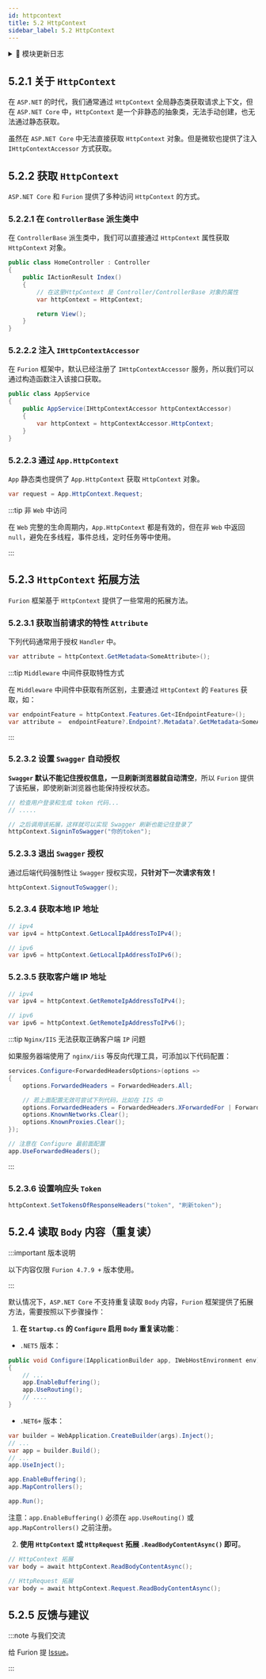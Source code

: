```yaml
---
id: httpcontext
title: 5.2 HttpContext
sidebar_label: 5.2 HttpContext
---
```




<details>
  <summary>📝 模块更新日志</summary>
  <div>
<div>

- **问题修复**

  - &nbsp;<Tag>修复</Tag> 启用请求 `Body` 重复读且在授权之前读取导致非 `GET/HEAD/OPTION` 请求异常 <sup>4.8.7.15</sup> <sup>⏱️2023.03.19</sup> [#I6NX9E](https://gitee.com/dotnetchina/Furion/issues/I6NX9E)

</div>
  </div>
</details>

## 5.2.1 关于 `HttpContext`

在 `ASP.NET` 的时代，我们通常通过 `HttpContext` 全局静态类获取请求上下文，但在 `ASP.NET Core` 中，`HttpContext` 是一个非静态的抽象类，无法手动创建，也无法通过静态获取。

虽然在 `ASP.NET Core` 中无法直接获取 `HttpContext` 对象。但是微软也提供了注入 `IHttpContextAccessor` 方式获取。

## 5.2.2 获取 `HttpContext`

`ASP.NET Core` 和 `Furion` 提供了多种访问 `HttpContext` 的方式。

### 5.2.2.1 在 `ControllerBase` 派生类中

在 `ControllerBase` 派生类中，我们可以直接通过 `HttpContext` 属性获取 `HttpContext` 对象。

```cs showLineNumbers {5-6}
public class HomeController : Controller
{
    public IActionResult Index()
    {
        // 在这里HttpContext 是 Controller/ControllerBase 对象的属性
        var httpContext = HttpContext;

        return View();
    }
}
```

### 5.2.2.2 注入 `IHttpContextAccessor`

在 `Furion` 框架中，默认已经注册了 `IHttpContextAccessor` 服务，所以我们可以通过构造函数注入该接口获取。

```cs showLineNumbers  {3,5}
public class AppService
{
    public AppService(IHttpContextAccessor httpContextAccessor)
    {
        var httpContext = httpContextAccessor.HttpContext;
    }
}
```

### 5.2.2.3 通过 `App.HttpContext`

`App` 静态类也提供了 `App.HttpContext` 获取 `HttpContext` 对象。

```cs showLineNumbers
var request = App.HttpContext.Request;
```

:::tip 非 `Web` 中访问

在 `Web` 完整的生命周期内，`App.HttpContext` 都是有效的，但在非 `Web` 中返回 `null`，避免在多线程，事件总线，定时任务等中使用。

:::

## 5.2.3 `HttpContext` 拓展方法

`Furion` 框架基于 `HttpContext` 提供了一些常用的拓展方法。

### 5.2.3.1 获取当前请求的特性 `Attribute`

下列代码通常用于授权 `Handler` 中。

```cs showLineNumbers
var attribute = httpContext.GetMetadata<SomeAttribute>();
```

:::tip `Middleware` 中间件获取特性方式

在 `Middleware` 中间件中获取有所区别，主要通过 `HttpContext` 的 `Features` 获取，如：

```cs showLineNumbers
var endpointFeature = httpContext.Features.Get<IEndpointFeature>();
var attribute =  endpointFeature?.Endpoint?.Metadata?.GetMetadata<SomeAttribute>();
```

:::

### 5.2.3.2 设置 `Swagger` 自动授权

**`Swagger` 默认不能记住授权信息，一旦刷新浏览器就自动清空**，所以 `Furion` 提供了该拓展，即使刷新浏览器也能保持授权状态。

```cs showLineNumbers {4-5}
// 检查用户登录和生成 token 代码...
// .....

// 之后调用该拓展，这样就可以实现 Swagger 刷新也能记住登录了
httpContext.SigninToSwagger("你的token");
```

### 5.2.3.3 退出 `Swagger` 授权

通过后端代码强制性让 `Swagger` 授权实现，**只针对下一次请求有效！**

```cs showLineNumbers
httpContext.SignoutToSwagger();
```

### 5.2.3.4 获取本地 IP 地址

```cs showLineNumbers
// ipv4
var ipv4 = httpContext.GetLocalIpAddressToIPv4();

// ipv6
var ipv6 = httpContext.GetLocalIpAddressToIPv6();
```

### 5.2.3.5 获取客户端 IP 地址

```cs showLineNumbers
// ipv4
var ipv4 = httpContext.GetRemoteIpAddressToIPv4();

// ipv6
var ipv6 = httpContext.GetRemoteIpAddressToIPv6();
```

:::tip `Nginx/IIS` 无法获取正确客户端 `IP` 问题

如果服务器端使用了 `nginx/iis` 等反向代理工具，可添加以下代码配置：

```cs showLineNumbers title="Startup.cs" {1,3,5-8,12}
services.Configure<ForwardedHeadersOptions>(options =>
{
    options.ForwardedHeaders = ForwardedHeaders.All;

    // 若上面配置无效可尝试下列代码，比如在 IIS 中
    options.ForwardedHeaders = ForwardedHeaders.XForwardedFor | ForwardedHeaders.XForwardedProto;
    options.KnownNetworks.Clear();
    options.KnownProxies.Clear();
});

// 注意在 Configure 最前面配置
app.UseForwardedHeaders();
```

:::

### 5.2.3.6 设置响应头 `Token`

```cs showLineNumbers
httpContext.SetTokensOfResponseHeaders("token", "刷新token");
```

## 5.2.4 读取 `Body` 内容（重复读）

:::important 版本说明

以下内容仅限 `Furion 4.7.9 +` 版本使用。

:::

默认情况下，`ASP.NET Core` 不支持重复读取 `Body` 内容，`Furion` 框架提供了拓展方法，需要按照以下步骤操作：

1. **在 `Startup.cs` 的 `Configure` 启用 `Body` 重复读功能**：

- `.NET5` 版本：

```cs showLineNumbers {1,4}
public void Configure(IApplicationBuilder app, IWebHostEnvironment env)
{
    // ...
    app.EnableBuffering();
    app.UseRouting();
    // ....
}
```

- `.NET6+` 版本：

```cs showLineNumbers {7}
var builder = WebApplication.CreateBuilder(args).Inject();
// ...
var app = builder.Build();
// ...
app.UseInject();

app.EnableBuffering();
app.MapControllers();

app.Run();
```

注意：`app.EnableBuffering()` 必须在 `app.UseRouting()` 或 `app.MapControllers()` 之前注册。

2. **使用 `HttpContext` 或 `HttpRequest` 拓展 `.ReadBodyContentAsync()` 即可**。

```cs showLineNumbers {2,5}
// HttpContext 拓展
var body = await httpContext.ReadBodyContentAsync();

// HttpRequest 拓展
var body = await httpContext.Request.ReadBodyContentAsync();
```

## 5.2.5 反馈与建议

:::note 与我们交流

给 Furion 提 [Issue](https://gitee.com/dotnetchina/Furion/issues/new?issue)。

:::
